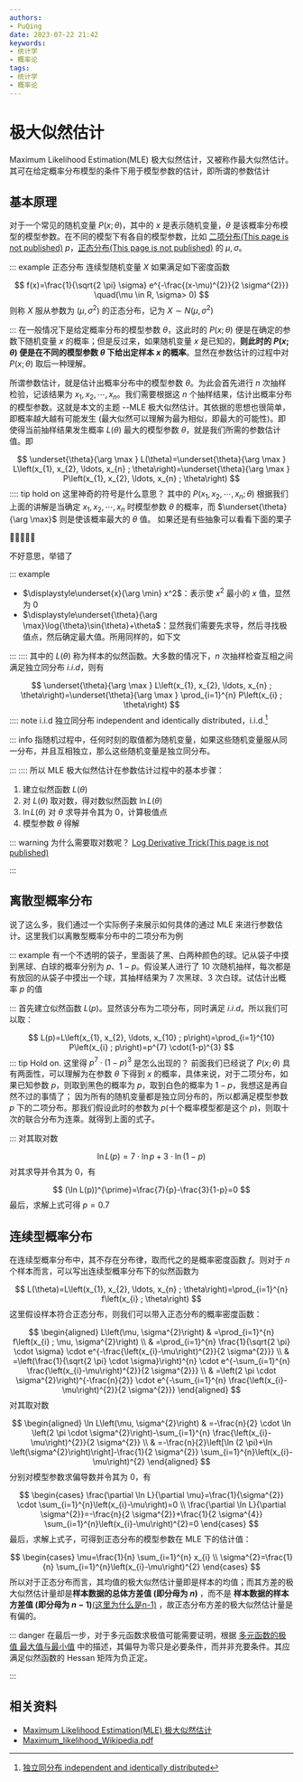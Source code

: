 ```yaml
---
authors:
- PuQing
date: 2023-07-22 21:42
keywords:
- 统计学
- 概率论
tags:
- 统计学
- 概率论
---
```

# 极大似然估计

Maximum Likelihood Estimation(MLE) 极大似然估计，又被称作最大似然估计。其可在给定概率分布模型的条件下用于模型参数的估计，即所谓的参数估计

## 基本原理

对于一个常见的随机变量 $P(x;\theta)$，其中的 $x$ 是表示随机变量，$\theta$ 是该概率分布模型的模型参数。在不同的模型下有各自的模型参数，比如 [二项分布(This page is not published)](./404) $p$，[正态分布(This page is not published)](./404) 的 $\mu,\sigma$。

::: example 正态分布
连续型随机变量 $X$ 如果满足如下密度函数


<!--truncate-->
$$
f(x)=\frac{1}{\sqrt{2 \pi} \sigma} e^{-\frac{(x-\mu)^{2}}{2 \sigma^{2}}} \quad(\mu \in R, \sigma> 0)
$$
则称 $X$ 服从参数为 $(\mu,\sigma^2)$ 的正态分布，记为 $X\sim N(\mu,\sigma^2)$

:::
在一般情况下是给定概率分布的模型参数 $\theta$，这此时的 $P(x;\theta)$ 便是在确定的参数下随机变量 $x$ 的概率；但是反过来，如果随机变量 $x$ 是已知的，**则此时的 $P(x;\theta)$ 便是在不同的模型参数 $\theta$ 下给出定样本 $x$ 的概率**。显然在参数估计的过程中对 $P(x;\theta)$ 取后一种理解。

所谓参数估计，就是估计出概率分布中的模型参数 $\theta$。为此会首先进行 $n$ 次抽样检验，记该结果为 $x_1,x_2,\cdots,x_n$。我们需要根据这 $n$ 个抽样结果，估计出概率分布的模型参数。这就是本文的主题 --MLE 极大似然估计。其依据的思想也很简单，即概率越大越有可能发生 (最大似然可以理解为最为相似，即最大的可能性)。即使得当前抽样结果发生概率 $L(\theta)$ 最大的模型参数 $\theta$，就是我们所需的参数估计值。即

$$
\underset{\theta}{\arg \max } L(\theta)=\underset{\theta}{\arg \max } L\left(x_{1}, x_{2}, \ldots, x_{n} ; \theta\right)=\underset{\theta}{\arg \max } P\left(x_{1}, x_{2}, \ldots, x_{n} ; \theta\right)
$$
:::: tip hold on 这里神奇的符号是什么意思？
其中的 $P(x_1,x_2,\cdots,x_n;\theta)$ 根据我们上面的讲解是当确定 $x_1,x_2,\cdots,x_n$ 时模型参数 $\theta$ 的概率，而 $\underset{\theta}{\arg \max}$ 则是使该概率最大的 $\theta$ 值。
如果还是有些抽象可以看看下面的栗子

🌰🌰🌰🌰🌰

不好意思，举错了

::: example

- $\displaystyle\underset{x}{\arg \min} x^2$：表示使 $x^2$ 最小的 $x$ 值，显然为 $0$
- $\displaystyle\underset{\theta}{\arg \max}\log{\theta}\sin{\theta}+\theta$：显然我们需要先求导，然后寻找极值点，然后确定最大值。所用同样的，如下文

:::
::::
其中的 $L(\theta)$ 称为样本的似然函数。大多数的情况下，$n$ 次抽样检查互相之间满足独立同分布 $i.i.d$，则有

$$
\underset{\theta}{\arg \max } L\left(x_{1}, x_{2}, \ldots, x_{n} ; \theta\right)=\underset{\theta}{\arg \max } \prod_{i=1}^{n} P\left(x_{i} ; \theta\right)
$$
:::: note i.i.d
独立同分布 independent and identically distributed，i.i.d.[^1]

::: info
指随机过程中，任何时刻的取值都为随机变量，如果这些随机变量服从同一分布，并且互相独立，那么这些随机变量是独立同分布。


:::
::::
所以 MLE 极大似然估计在参数估计过程中的基本步骤：

1. 建立似然函数 $L(\theta)$
2. 对 $L(\theta)$ 取对数，得对数似然函数 $\ln L(\theta)$
3. $\ln L(\theta)$ 对 $\theta$ 求导并令其为 $0$，计算极值点
4. 模型参数 $\theta$ 得解

::: warning 为什么需要取对数呢？
[Log Derivative Trick(This page is not published)](./404)

:::
## 离散型概率分布

说了这么多，我们通过一个实际例子来展示如何具体的通过 MLE 来进行参数估计。这里我们以离散型概率分布中的二项分布为例

::: example
有一个不透明的袋子，里面装了黑、白两种颜色的球。记从袋子中摸到黑球、白球的概率分别为 $p$、$1-p$。假设某人进行了 $10$ 次随机抽样，每次都是有放回的从袋子中摸出一个球，其抽样结果为 $7$ 次黑球、$3$ 次白球。试估计出概率 $p$ 的值

:::
首先建立似然函数 $L(p)$。显然该分布为二项分布，同时满足 $i.i.d$。所以我们可以取：

$$
L(p)=L\left(x_{1}, x_{2}, \ldots, x_{10} ; p\right)=\prod_{i=1}^{10} P\left(x_{i} ; p\right)=p^{7} \cdot(1-p)^{3}
$$
::: tip Hold on. 这里得 $p^7\cdot (1-p)^3$ 是怎么出现的？
前面我们已经说了 $P(x;\theta)$ 具有两面性，可以理解为在参数 $\theta$ 下得到 $x$ 的概率，具体来说，对于二项分布，如果已知参数 $p$，则取到黑色的概率为 $p$，取到白色的概率为 $1-p$，我想这是再自然不过的事情了；
因为所有的随机变量都是独立同分布的，所以都满足模型参数 $p$ 下的二项分布。那我们假设此时的参数为 $p$(十个概率模型都是这个 $p$)，则取十次的联合分布为连乘。就得到上面的式子。

:::
对其取对数

$$
\ln L(p)=7 \cdot \ln p+3 \cdot \ln (1-p)
$$
对其求导并令其为 $0$，有

$$
(\ln L(p))^{\prime}=\frac{7}{p}-\frac{3}{1-p}=0
$$
最后，求解上式可得 $p=0.7$

## 连续型概率分布

在连续型概率分布中，其不存在分布律，取而代之的是概率密度函数 $f$。则对于 $n$ 个样本而言，可以写出连续型概率分布下的似然函数为

$$
L(\theta)=L\left(x_{1}, x_{2}, \ldots, x_{n} ; \theta\right)=\prod_{i=1}^{n} f\left(x_{i} ; \theta\right)
$$
这里假设样本符合正态分布，则我们可以带入正态分布的概率密度函数：

$$
\begin{aligned}
L\left(\mu, \sigma^{2}\right) & =\prod_{i=1}^{n} f\left(x_{i} ; \mu, \sigma^{2}\right) \\
& =\prod_{i=1}^{n} \frac{1}{\sqrt{2 \pi} \cdot \sigma} \cdot e^{-\frac{\left(x_{i}-\mu\right)^{2}}{2 \sigma^{2}}} \\
& =\left(\frac{1}{\sqrt{2 \pi} \cdot \sigma}\right)^{n} \cdot e^{-\sum_{i=1}^{n} \frac{\left(x_{i}-\mu\right)^{2}}{2 \sigma^{2}}} \\
& =\left(2 \pi \cdot \sigma^{2}\right)^{-\frac{n}{2}} \cdot e^{-\sum_{i=1}^{n} \frac{\left(x_{i}-\mu\right)^{2}}{2 \sigma^{2}}}
\end{aligned}
$$
对其取对数

$$
\begin{aligned}
\ln L\left(\mu, \sigma^{2}\right) & =-\frac{n}{2} \cdot \ln \left(2 \pi \cdot \sigma^{2}\right)-\sum_{i=1}^{n} \frac{\left(x_{i}-\mu\right)^{2}}{2 \sigma^{2}} \\
& =-\frac{n}{2}\left[\ln (2 \pi)+\ln \left(\sigma^{2}\right)\right]-\frac{1}{2 \sigma^{2}} \sum_{i=1}^{n}\left(x_{i}-\mu\right)^{2}
\end{aligned}
$$
分别对模型参数求偏导数并令其为 $0$，有

$$
\begin{cases}
\frac{\partial \ln L}{\partial \mu}=\frac{1}{\sigma^{2}} \cdot \sum_{i=1}^{n}\left(x_{i}-\mu\right)=0 \\
\frac{\partial \ln L}{\partial \sigma^{2}}=-\frac{n}{2 \sigma^{2}}+\frac{1}{2 \sigma^{4}} \sum_{i=1}^{n}\left(x_{i}-\mu\right)^{2}=0
\end{cases}
$$
最后，求解上式子，可得到正态分布的模型参数在 MLE 下的估计值：

$$
\begin{cases}
\mu=\frac{1}{n} \sum_{i=1}^{n} x_{i} \\
\sigma^{2}=\frac{1}{n} \sum_{i=1}^{n}\left(x_{i}-\mu\right)^{2}
\end{cases}
$$
所以对于正态分布而言，其均值的极大似然估计量即是样本的均值；而其方差的极大似然估计量却是**样本数据的总体方差值 (即分母为 $n$)** ，而不是 **样本数据的样本方差值 (即分母为 $n-1$)**[(这里为什么是n-1)](./8f979ab4#%5E187511) ，故正态分布方差的极大似然估计量是有偏的。

::: danger
在最后一步，对于多元函数求极值可能需要证明，根据 [多元函数的极值 最大值与最小值](./8145550f) 中的描述，其偏导为零只是必要条件，而并非充要条件。其应满足似然函数的 $\mathrm{Hessan}$ 矩阵为负正定。

:::
## 相关资料

- [Maximum Likelihood Estimation(MLE) 极大似然估计](https://zhuanlan.zhihu.com/p/163258672)
- [Maximum_likelihood_Wikipedia.pdf](https://www.ccs.neu.edu/home/vip/teach/MLcourse/3_generative_models/lecture_notes/Maximum_likelihood_Wikipedia.pdf)

[^1]: [独立同分布 independent and identically distributed](https://zhuanlan.zhihu.com/p/52530189)
